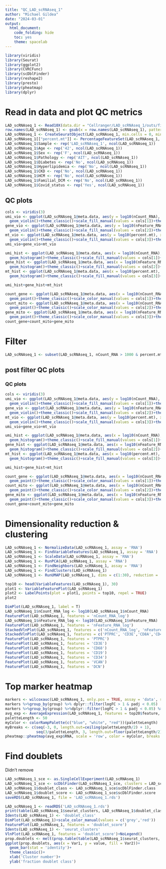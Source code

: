 ```yaml
---
title: "QC_LAD_scRNAseq_1"
author: "Michael Gildea"
date: "2024-03-01"
output:
  html_document:
    code_folding: hide
    toc: yes
    theme: spacelab
---
```


```r
library(viridis)
library(Seurat)
library(ggplot2)
library(CVRCFunc)
library(scDblFinder)
library(reshape2)
library(presto)
library(pheatmap)
library(dplyr)
```


# Read in data and plot QC metrics
```r
LAD_scRNAseq_1 <- Read10X(data.dir = "Cellranger/LAD_scRNAseq_1/outs/filtered_feature_bc_matrix/")
row.names(LAD_scRNAseq_1) <- gsub(x = row.names(LAD_scRNAseq_1), pattern = 'custom_ref_human_', replacement = '')
LAD_scRNAseq_1 <- CreateSeuratObject(LAD_scRNAseq_1, min.cells = 0, min.features = 0)
LAD_scRNAseq_1[["percent.mt"]] <- PercentageFeatureSet(LAD_scRNAseq_1, pattern = "^MT-")
LAD_scRNAseq_1$Sample <- rep('LAD_scRNAseq_1', ncol(LAD_scRNAseq_1))
LAD_scRNAseq_1$Age <- rep('42', ncol(LAD_scRNAseq_1))
LAD_scRNAseq_1$Sex <- rep('F', ncol(LAD_scRNAseq_1))
LAD_scRNAseq_1$Pathology <- rep('AIT', ncol(LAD_scRNAseq_1))
LAD_scRNAseq_1$Diabetes <- rep('No', ncol(LAD_scRNAseq_1))
LAD_scRNAseq_1$Hyperlipidemia <- rep('No', ncol(LAD_scRNAseq_1))
LAD_scRNAseq_1$CKD <- rep('No', ncol(LAD_scRNAseq_1))
LAD_scRNAseq_1$HCM <- rep('No', ncol(LAD_scRNAseq_1))
LAD_scRNAseq_1$Familial_DCM <- rep('No', ncol(LAD_scRNAseq_1))
LAD_scRNAseq_1$Covid_status <- rep('Yes', ncol(LAD_scRNAseq_1))
```

## QC plots
```r
cols <- viridis(3)
umi_vio <- ggplot(LAD_scRNAseq_1@meta.data, aes(y = log10(nCount_RNA), x = orig.ident, fill = orig.ident))+
  geom_violin()+theme_classic()+scale_fill_manual(values = cols[1])+theme(legend.position = 'none')
gene_vio <- ggplot(LAD_scRNAseq_1@meta.data, aes(y = log10(nFeature_RNA), x = orig.ident, fill = orig.ident))+
  geom_violin()+theme_classic()+scale_fill_manual(values = cols[2])+theme(legend.position = 'none')
mt_vio <- ggplot(LAD_scRNAseq_1@meta.data, aes(y = log10(percent.mt), x = orig.ident, fill = orig.ident))+
  geom_violin()+theme_classic()+scale_fill_manual(values = cols[3])+theme(legend.position = 'none')
umi_vio+gene_vio+mt_vio
```


```r
umi_hist <- ggplot(LAD_scRNAseq_1@meta.data, aes(x = log10(nCount_RNA), fill = orig.ident))+
  geom_histogram()+theme_classic()+scale_fill_manual(values = cols[1])+theme(legend.position = 'none')
gene_hist <- ggplot(LAD_scRNAseq_1@meta.data, aes(x = log10(nFeature_RNA), fill = orig.ident))+
  geom_histogram()+theme_classic()+scale_fill_manual(values = cols[2])+theme(legend.position = 'none')
mt_hist <- ggplot(LAD_scRNAseq_1@meta.data, aes(x = log10(percent.mt), fill = orig.ident))+
  geom_histogram()+theme_classic()+scale_fill_manual(values = cols[3])+theme(legend.position = 'none')

umi_hist+gene_hist+mt_hist
```

```r
count_gene <- ggplot(LAD_scRNAseq_1@meta.data, aes(x = log10(nCount_RNA), y = log10(nFeature_RNA), color = orig.ident))+
  geom_point()+theme_classic()+scale_color_manual(values = cols[1])+theme(legend.position = 'none')
count_mito <- ggplot(LAD_scRNAseq_1@meta.data, aes(x = log10(nCount_RNA), y = log10(percent.mt), color = orig.ident))+
  geom_point()+theme_classic()+scale_color_manual(values = cols[2])+theme(legend.position = 'none')
gene_mito <- ggplot(LAD_scRNAseq_1@meta.data, aes(x = log10(nFeature_RNA), y = log10(percent.mt), color = orig.ident))+
  geom_point()+theme_classic()+scale_color_manual(values = cols[3])+theme(legend.position = 'none')
count_gene+count_mito+gene_mito
```

# Filter 
```r
LAD_scRNAseq_1 <- subset(LAD_scRNAseq_1, nCount_RNA > 1000 & percent.mt < 15)
```

## post filter QC plots
### QC plots
```r
cols <- viridis(3)
umi_vio <- ggplot(LAD_scRNAseq_1@meta.data, aes(y = log10(nCount_RNA), x = orig.ident, fill = orig.ident))+
  geom_violin()+theme_classic()+scale_fill_manual(values = cols[1])+theme(legend.position = 'none')
gene_vio <- ggplot(LAD_scRNAseq_1@meta.data, aes(y = log10(nFeature_RNA), x = orig.ident, fill = orig.ident))+
  geom_violin()+theme_classic()+scale_fill_manual(values = cols[2])+theme(legend.position = 'none')
mt_vio <- ggplot(LAD_scRNAseq_1@meta.data, aes(y = log10(percent.mt), x = orig.ident, fill = orig.ident))+
  geom_violin()+theme_classic()+scale_fill_manual(values = cols[3])+theme(legend.position = 'none')
umi_vio+gene_vio+mt_vio
```


```r
umi_hist <- ggplot(LAD_scRNAseq_1@meta.data, aes(x = log10(nCount_RNA), fill = orig.ident))+
  geom_histogram()+theme_classic()+scale_fill_manual(values = cols[1])+theme(legend.position = 'none')
gene_hist <- ggplot(LAD_scRNAseq_1@meta.data, aes(x = log10(nFeature_RNA), fill = orig.ident))+
  geom_histogram()+theme_classic()+scale_fill_manual(values = cols[2])+theme(legend.position = 'none')
mt_hist <- ggplot(LAD_scRNAseq_1@meta.data, aes(x = log10(percent.mt), fill = orig.ident))+
  geom_histogram()+theme_classic()+scale_fill_manual(values = cols[3])+theme(legend.position = 'none')

umi_hist+gene_hist+mt_hist
```

```r
count_gene <- ggplot(LAD_scRNAseq_1@meta.data, aes(x = log10(nCount_RNA), y = log10(nFeature_RNA), color = orig.ident))+
  geom_point()+theme_classic()+scale_color_manual(values = cols[1])+theme(legend.position = 'none')
count_mito <- ggplot(LAD_scRNAseq_1@meta.data, aes(x = log10(nCount_RNA), y = log10(percent.mt), color = orig.ident))+
  geom_point()+theme_classic()+scale_color_manual(values = cols[2])+theme(legend.position = 'none')
gene_mito <- ggplot(LAD_scRNAseq_1@meta.data, aes(x = log10(nFeature_RNA), y = log10(percent.mt), color = orig.ident))+
  geom_point()+theme_classic()+scale_color_manual(values = cols[3])+theme(legend.position = 'none')
count_gene+count_mito+gene_mito
```

# Dimensionality reduction & clustering
```r
LAD_scRNAseq_1 <- NormalizeData(LAD_scRNAseq_1, assay = 'RNA')
LAD_scRNAseq_1 <- FindVariableFeatures(LAD_scRNAseq_1, assay = 'RNA')
LAD_scRNAseq_1 <- ScaleData(LAD_scRNAseq_1, assay = 'RNA')
LAD_scRNAseq_1 <- RunPCA(LAD_scRNAseq_1, assay = 'RNA')
LAD_scRNAseq_1 <- FindNeighbors(LAD_scRNAseq_1, assay = 'RNA')
LAD_scRNAseq_1 <- FindClusters(LAD_scRNAseq_1)
LAD_scRNAseq_1 <- RunUMAP(LAD_scRNAseq_1, dims = c(1:30), reduction = 'pca')

top10 <- head(VariableFeatures(LAD_scRNAseq_1), 30)
plot1 <- VariableFeaturePlot(LAD_scRNAseq_1)
plot2 <- LabelPoints(plot = plot1, points = top10, repel = TRUE)
plot2

DimPlot(LAD_scRNAseq_1, label = T)
LAD_scRNAseq_1$nCount_RNA_log <- log10(LAD_scRNAseq_1$nCount_RNA)
FeaturePlot(LAD_scRNAseq_1, features = 'nCount_RNA_log')
LAD_scRNAseq_1$nFeature_RNA_log <- log10(LAD_scRNAseq_1$nFeature_RNA)
FeaturePlot(LAD_scRNAseq_1, features = 'nFeature_RNA_log')
StackedVlnPlot(LAD_scRNAseq_1, features = c('nCount_RNA_log', 'nFeature_RNA_log', 'percent.mt'))
StackedVlnPlot(LAD_scRNAseq_1, features = c('PTPRC', 'CD3E','CD8A','CD4','MKI67','CD68','CD14','CD19','TREM2','SELL','FOXP3','FSCN1', 'HBB'))
FeaturePlot(LAD_scRNAseq_1, features = 'PTPRC')
FeaturePlot(LAD_scRNAseq_1, features = 'CD3E')
FeaturePlot(LAD_scRNAseq_1, features = 'CD68')
FeaturePlot(LAD_scRNAseq_1, features = 'CD19')
FeaturePlot(LAD_scRNAseq_1, features = 'CD34')
FeaturePlot(LAD_scRNAseq_1, features = 'VCAN')
FeaturePlot(LAD_scRNAseq_1, features = 'DCN')
```

# Top marker heatmap
```r
markers <- wilcoxauc(LAD_scRNAseq_1, only.pos = TRUE, assay = 'data', seurat_assay = 'RNA', group_by = 'seurat_clusters')
markers %>%group_by(group) %>% dplyr::filter(logFC > 1 & padj < 0.05)
markers %>%group_by(group) %>%dplyr::filter(logFC > 1 & padj < 0.05) %>%slice_head(n = 20) %>%ungroup() -> top20
avg_exp <- AverageExpression(LAD_scRNAseq_1, features = top20$feature, assay = 'RNA', slot = 'data')
paletteLength <- 50
myColor <- colorRampPalette(c("blue", "white", "red"))(paletteLength)
myBreaks <- c(seq(-3, 0, length.out=ceiling(paletteLength/2) + 1), 
              seq(3/paletteLength, 3, length.out=floor(paletteLength/2)))
pheatmap::pheatmap(avg_exp$RNA, scale = 'row', color = myColor, breaks =myBreaks, fontsize = 6)
```

# Find doublets
Didn't remove
```r
LAD_scRNAseq_1_sce <- as.SingleCellExperiment(LAD_scRNAseq_1)
LAD_scRNAseq_1_sce <- scDblFinder(LAD_scRNAseq_1_sce, clusters = LAD_scRNAseq_1_sce$ident)
LAD_scRNAseq_1$doublet_class <- LAD_scRNAseq_1_sce$scDblFinder.class
LAD_scRNAseq_1$doublet_score <- LAD_scRNAseq_1_sce$scDblFinder.score
saveRDS(LAD_scRNAseq_1, file = 'LAD_scRNAseq_1.rds')
```

```r
LAD_scRNAseq_1 <- readRDS('LAD_scRNAseq_1.rds')
print(table(LAD_scRNAseq_1$seurat_clusters, LAD_scRNAseq_1$doublet_class))
Idents(LAD_scRNAseq_1) <- 'doublet_class'
DimPlot(LAD_scRNAseq_1)+scale_color_manual(values = c('grey','red'))
FeaturePlot(LAD_scRNAseq_1, features = 'doublet_score')
Idents(LAD_scRNAseq_1) <- 'seurat_clusters'
VlnPlot(LAD_scRNAseq_1, features = 'doublet_score')+NoLegend()
prop.doublets <- melt(prop.table(table(LAD_scRNAseq_1$seurat_clusters, LAD_scRNAseq_1$doublet_class),margin = 1))
ggplot(prop.doublets, aes(x = Var1, y = value, fill = Var2))+
  geom_bar(stat = 'identity')+
  theme_classic()+
  xlab('Cluster number')+
  ylab('fraction doublet class')
```

